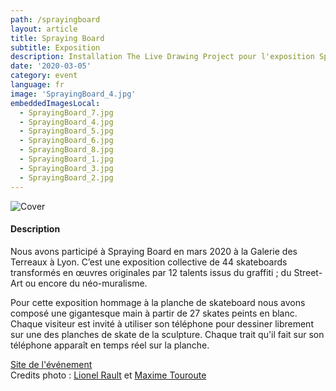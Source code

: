 ```yaml
---
path: /sprayingboard
layout: article
title: Spraying Board
subtitle: Exposition
description: Installation The Live Drawing Project pour l'exposition Spraying Board Place des Terreaux à Lyon
date: '2020-03-05'
category: event
language: fr
image: 'SprayingBoard_4.jpg'
embeddedImagesLocal:
  - SprayingBoard_7.jpg
  - SprayingBoard_4.jpg
  - SprayingBoard_5.jpg
  - SprayingBoard_6.jpg
  - SprayingBoard_8.jpg
  - SprayingBoard_1.jpg
  - SprayingBoard_3.jpg
  - SprayingBoard_2.jpg
---
```


![Cover](cover.jpg)

#### Description

Nous avons participé à Spraying Board en mars 2020 à la Galerie des Terreaux à Lyon. C’est une exposition collective de 44 skateboards transformés en œuvres originales par 12 talents issus du graffiti ; du Street-Art ou encore du néo-muralisme.

Pour cette exposition hommage à la planche de skateboard nous avons composé une gigantesque main à partir de 27 skates peints en blanc. Chaque visiteur est invité à utiliser son téléphone pour dessiner librement sur une des planches de skate de la sculpture. Chaque trait qu'il fait sur son téléphone apparaît en temps réel sur la planche.

<ImageGrid props={props}/>

[Site de l'événement](https://sprayingboard.thedailyboard.co/)  
Credits photo : [Lionel Rault](https://lionelrault.smugmug.com/) et [Maxime Touroute](maximetouroute.github.io)

